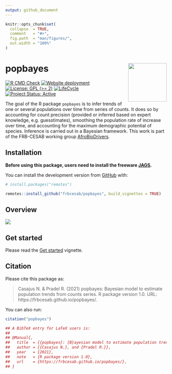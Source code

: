 ```yaml
---
output: github_document
---
```


<!-- README.md is generated from README.Rmd. Please edit that file -->


```r
knitr::opts_chunk$set(
  collapse  = TRUE,
  comment   = "#>",
  fig.path  = "man/figures/",
  out.width = "100%"
)
```



popbayes <img src="man/figures/hexsticker.png" height="120" align="right"/>
=========================================================

<!-- badges: start -->
[![R CMD Check](https://github.com/frbcesab/popbayes/actions/workflows/R-CMD-check.yaml/badge.svg)](https://github.com/frbcesab/popbayes/actions/workflows/R-CMD-check.yaml)
[![Website deployment](https://github.com/frbcesab/popbayes/actions/workflows/pkgdown.yaml/badge.svg)](https://github.com/frbcesab/popbayes/actions/workflows/pkgdown.yaml)
[![License: GPL (>= 2)](https://img.shields.io/badge/License-GPL%20%28%3E%3D%202%29-blue.svg)](https://choosealicense.com/licenses/gpl-2.0/)
[![LifeCycle](man/figures/lifecycle/lifecycle-stable.svg)](https://lifecycle.r-lib.org/articles/stages.html#stable)
[![Project Status: Active](https://www.repostatus.org/badges/latest/active.svg)](https://www.repostatus.org/#active)
<!-- badges: end -->


The goal of the R package `popbayes` is to infer trends of one or several 
populations over time from series of counts. It does so by accounting for count 
precision (provided or inferred based on expert knowledge, e.g. guesstimates), 
smoothing the population rate of increase over time, and accounting for the maximum 
demographic potential of species. Inference is carried out in a Bayesian framework.
This work is part of the FRB-CESAB working group 
[AfroBioDrivers](https://www.fondationbiodiversite.fr/en/the-frb-in-action/programs-and-projects/le-cesab/afrobiodrivers/).


## Installation

**Before using this package, users need to install the freeware 
[JAGS](https://mcmc-jags.sourceforge.io/).**

You can install the development version from [GitHub](https://github.com/) with:

```r
# install.packages("remotes")

remotes::install_github("frbcesab/popbayes", build_vignettes = TRUE)
```



## Overview

![](vignettes/docs/popbayes-diagram.png)


## Get started

Please read the 
[Get started](https://frbcesab.github.io/popbayes/articles/popbayes.html) 
vignette.


## Citation

Please cite this package as: 

> Casajus N. & Pradel R. (2021) popbayes: Bayesian model to estimate population 
trends from counts series. R package version 1.0. 
URL: https://frbcesab.github.io/popbayes/.

You can also run:

```r
citation("popbayes")

## A BibTeX entry for LaTeX users is:
## 
## @Manual{,
##   title  = {{popbayes}: {B}ayesian model to estimate population trends from counts series,
##   author = {{Casajus N.}, and {Pradel R.}},
##   year   = {2021},
##   note   = {R package version 1.0},
##   url    = {https://frbcesab.github.io/popbayes/},
## }
```
